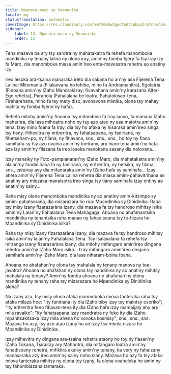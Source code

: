 ```yaml
---
title: Mpanara-maso sy Voamarika
locale: mg
statusTranslation: automatic
coverImage: https://res.cloudinary.com/xmfm6mhw3gwctndtcubgx2rptnae/image/upload/v1740468922/small_cover_tratado_de_psicologia_revolucionaria_a4c0dca4e0.webp
sidebar:
    label: 13. Mpanara-maso sy Voamarika
    order: 13
---
```

Tena mazava be ary tsy sarotra ny mahatakatra fa rehefa manomboka mandinika ny tenany lalina ny olona iray, amin'ny fomba fijery fa tsy Iray izy fa Maro, dia manomboka miasa amin'ireo enta-mavesatra rehetra ao anatiny izy.

Ireo lesoka ara-tsaina manaraka ireto dia sakana ho an'ny asa Fijerena Tena Lalina: Mitomania (Filalaovana ho lehibe, mino fa Andriamanitra), Egolatria (Finoana amin'ny IZaho Mandrakizay; fivavahana amin'ny karazana Alter-Ego rehetra), Paranoia (Fahalalana be loatra, Fahatokisan-tena, Fireharehana, mino fa tsy mety diso, avonavona mistika, olona tsy mahay mahita ny fomba fijerin'ny hafa).

Rehefa mitohy amin'ny finoana tsy mitombina fa Iray ianao, fa manana IZaho maharitra, dia lasa mihoatra noho ny tsy azo atao ny asa matotra amin'ny tena. Izay mino foana fa Iray, dia tsy ho afaka ny hisaraka amin'ireo singa tsy tiany. Hihevitra ny eritreritra, ny fahatsapana, ny faniriana, ny fihetseham-po, ny filàna, ny fitiavana, sns., sns., sns., ho toy ny fiasa samihafa sy tsy azo ovaina amin'ny toetrany, ary hiaro tena amin'ny hafa aza izy amin'ny filazana fa ireo lesoka manokana sasany dia nolovana...

Izay manaiky ny Foto-pampianaran'ny IZaho Maro, dia mahatakatra amin'ny alalan'ny fandinihana fa ny faniriana, ny eritreritra, ny hetsika, ny filàna, sns., tsirairay avy dia mifanaraka amin'ny IZaho hafa sy samihafa... Izay atleta amin'ny Fijerena Tena Lalina rehetra dia miasa amim-pahavitrihana ao anatiny ary miezaka manaisotra ireo singa tsy tiany samihafa izay entiny ao anatin'ny sainy...

Raha misy olona manomboka mandinika ny ao anatiny amin-kitsimpo sy amim-pahatsorana, dia mizarazara ho roa: Mpandinika sy Dinidinika. Raha tsy misy izany fizarazaràna izany, dia mazava fa tsy handroso mihitsy isika amin'ny Lalan'ny Fahalalana Tena Mahagaga. Ahoana no ahafahantsika mandinika ny tenantsika raha manao ny fahadisoana tsy te-hizara ho Mpandinika sy Dinidinika isika?

Raha tsy misy izany fizarazaràna izany, dia mazava fa tsy handroso mihitsy isika amin'ny lalan'ny Fahalalana Tena. Tsy isalasalàna fa rehefa tsy mitranga izany fizarazaràna izany, dia mitohy mifangaro amin'ireo dingana rehetra amin'ny IZaho Maro isika... Izay mifangaro amin'ireo dingana samihafa amin'ny IZaho Maro, dia lasa niharam-boina foana.

Ahoana no ahafahan'ny olona tsy mahalala ny tenany manova ny toe-javatra? Ahoana no ahafahan'ny olona tsy nandinika ny ao anatiny mihitsy mahalala ny tenany? Amin'ny fomba ahoana no ahafahan'ny olona mandinika ny tenany raha tsy mizarazara ho Mpandinika sy Dinidinika aloha?

Na izany aza, tsy misy olona afaka manomboka miova tanteraka raha tsy afaka milaza hoe: "Ity faniriana ity dia IZaho biby izay tsy maintsy esoriko"; "ity eritreritra feno fitiavan-tena ity dia IZaho hafa izay mampijaly ahy ary mila ravaiko"; "ity fahatsapana izay mandratra ny foko ity dia IZaho mpanitsakitsaka izay mila ahena ho vovoka kosmisy"; sns., sns., sns. Mazava ho azy, tsy azo atao izany ho an'izay tsy mbola nizara ho Mpandinika sy Dinidinika.

Izay mihevitra ny dingana ara-tsaina rehetra ataony ho toy ny fiasan'ny IZaho Tokana, Tsirairay ary Maharitra, dia mifangaro loatra amin'ny fahadisoany rehetra, mifikitra akaiky amin'ny tenany, ka very ny fahaizany manasaraka azy ireo amin'ny sainy noho izany. Mazava ho azy fa tsy afaka miova tanteraka mihitsy ny olona toy izany, fa olona voaheloka ho amin'ny tsy fahombiazana tanteraka.

